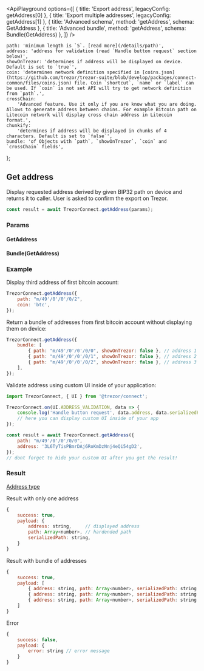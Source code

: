 

<ApiPlayground
    options={[
        { title: 'Export address', legacyConfig: getAddress[0] },
        { title: 'Export multiple addresses', legacyConfig: getAddress[1] },
        { title: 'Advanced schema', method: 'getAddress', schema: GetAddress },
        { title: 'Advanced bundle', method: 'getAddress', schema: Bundle(GetAddress) },
    ]}
/>

    path: 'minimum length is `5`. [read more](/details/path)',
    address: 'address for validation (read `Handle button request` section below)',
    showOnTrezor: 'determines if address will be displayed on device. Default is set to `true`',
    coin: 'determines network definition specified in [coins.json](https://github.com/trezor/trezor-suite/blob/develop/packages/connect-common/files/coins.json) file. Coin `shortcut`, `name` or `label` can be used. If `coin` is not set API will try to get network definition from `path`.',
    crossChain:
        'Advanced feature. Use it only if you are know what you are doing. Allows to generate address between chains. For example Bitcoin path on Litecoin network will display cross chain address in Litecoin format.',
    chunkify:
        'determines if address will be displayed in chunks of 4 characters. Default is set to `false`',
    bundle: 'of Objects with `path`, `showOnTrezor`, `coin` and `crossChain` fields',
};

## Get address

Display requested address derived by given BIP32 path on device and returns it to caller. User is asked to confirm the export on Trezor.

```javascript
const result = await TrezorConnect.getAddress(params);
```

### Params

<CommonParamsLink />

#### GetAddress

<ParamsTable schema={GetAddress} descriptions={paramDescriptions} />

#### Bundle(GetAddress)

<Param name="bundle" type="`Array` of Objects with above schema" />

### Example

Display third address of first bitcoin account:

```javascript
TrezorConnect.getAddress({
    path: "m/49'/0'/0'/0/2",
    coin: 'btc',
});
```

Return a bundle of addresses from first bitcoin account without displaying them on device:

```javascript
TrezorConnect.getAddress({
    bundle: [
        { path: "m/49'/0'/0'/0/0", showOnTrezor: false }, // address 1
        { path: "m/49'/0'/0'/0/1", showOnTrezor: false }, // address 2
        { path: "m/49'/0'/0'/0/2", showOnTrezor: false }, // address 3
    ],
});
```

Validate address using custom UI inside of your application:

```javascript
import TrezorConnect, { UI } from '@trezor/connect';

TrezorConnect.on(UI.ADDRESS_VALIDATION, data => {
    console.log('Handle button request', data.address, data.serializedPath);
    // here you can display custom UI inside of your app
});

const result = await TrezorConnect.getAddress({
    path: "m/49'/0'/0'/0/0",
    address: '3L6TyTisPBmrDAj6RoKmDzNnj4eQi54gD2',
});
// dont forget to hide your custom UI after you get the result!
```

### Result

[Address type](https://github.com/trezor/trezor-suite/blob/develop/packages/connect/src/types/params.ts)

Result with only one address

```javascript
{
    success: true,
    payload: {
        address: string,     // displayed address
        path: Array<number>, // hardended path
        serializedPath: string,
    }
}
```

Result with bundle of addresses

```javascript
{
    success: true,
    payload: [
        { address: string, path: Array<number>, serializedPath: string }, // address 1
        { address: string, path: Array<number>, serializedPath: string }, // address 2
        { address: string, path: Array<number>, serializedPath: string }, // address 3
    ]
}
```

Error

```javascript
{
    success: false,
    payload: {
        error: string // error message
    }
}
```
